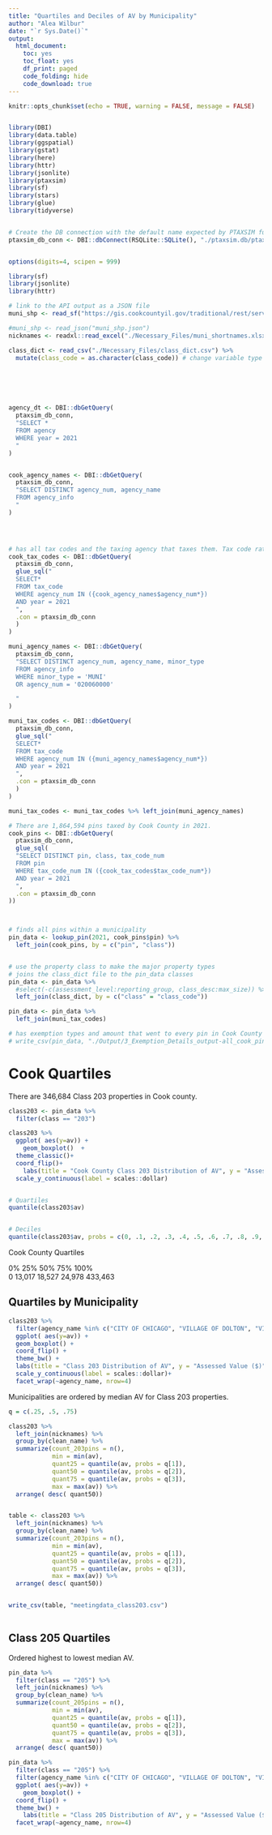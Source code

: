 ```yaml
---
title: "Quartiles and Deciles of AV by Municipality"
author: "Alea Wilbur"
date: "`r Sys.Date()`"
output:
  html_document:
    toc: yes
    toc_float: yes
    df_print: paged
    code_folding: hide
    code_download: true
---
```




```r
knitr::opts_chunk$set(echo = TRUE, warning = FALSE, message = FALSE)


library(DBI)
library(data.table)
library(ggspatial)
library(gstat)
library(here)
library(httr)
library(jsonlite)
library(ptaxsim)
library(sf)
library(stars)
library(glue)
library(tidyverse)


# Create the DB connection with the default name expected by PTAXSIM functions
ptaxsim_db_conn <- DBI::dbConnect(RSQLite::SQLite(), "./ptaxsim.db/ptaxsim-2021.0.4.db")


options(digits=4, scipen = 999)

library(sf)
library(jsonlite)
library(httr)

# link to the API output as a JSON file
muni_shp <- read_sf("https://gis.cookcountyil.gov/traditional/rest/services/politicalBoundary/MapServer/2/query?outFields=*&where=1%3D1&f=geojson")

#muni_shp <- read_json("muni_shp.json")
nicknames <- readxl::read_excel("./Necessary_Files/muni_shortnames.xlsx")

class_dict <- read_csv("./Necessary_Files/class_dict.csv") %>% 
  mutate(class_code = as.character(class_code)) # change variable type to character so the join works.







```


```r
agency_dt <- DBI::dbGetQuery(
  ptaxsim_db_conn,
  "SELECT *
  FROM agency
  WHERE year = 2021
  "
)


cook_agency_names <- DBI::dbGetQuery(
  ptaxsim_db_conn,
  "SELECT DISTINCT agency_num, agency_name
  FROM agency_info
  "
)

 


# has all tax codes and the taxing agency that taxes them. Tax code rates and agency rates. 
cook_tax_codes <- DBI::dbGetQuery(
  ptaxsim_db_conn,
  glue_sql("
  SELECT*
  FROM tax_code
  WHERE agency_num IN ({cook_agency_names$agency_num*})
  AND year = 2021
  ",
  .con = ptaxsim_db_conn
  )
)

muni_agency_names <- DBI::dbGetQuery(
  ptaxsim_db_conn,
  "SELECT DISTINCT agency_num, agency_name, minor_type
  FROM agency_info
  WHERE minor_type = 'MUNI'
  OR agency_num = '020060000'  

  "
)

muni_tax_codes <- DBI::dbGetQuery(
  ptaxsim_db_conn,
  glue_sql("
  SELECT*
  FROM tax_code
  WHERE agency_num IN ({muni_agency_names$agency_num*})
  AND year = 2021
  ",
  .con = ptaxsim_db_conn
  )
)

muni_tax_codes <- muni_tax_codes %>% left_join(muni_agency_names)

```


```r
# There are 1,864,594 pins taxed by Cook County in 2021.
cook_pins <- DBI::dbGetQuery(
  ptaxsim_db_conn,
  glue_sql(
  "SELECT DISTINCT pin, class, tax_code_num
  FROM pin
  WHERE tax_code_num IN ({cook_tax_codes$tax_code_num*})
  AND year = 2021
  ",
  .con = ptaxsim_db_conn
))



# finds all pins within a municipality
pin_data <- lookup_pin(2021, cook_pins$pin) %>%
  left_join(cook_pins, by = c("pin", "class")) 


# use the property class to make the major property types
# joins the class_dict file to the pin_data classes
pin_data <- pin_data %>%
  #select(-c(assessment_level:reporting_group, class_desc:max_size)) %>%
  left_join(class_dict, by = c("class" = "class_code"))

pin_data <- pin_data %>% 
  left_join(muni_tax_codes)

# has exemption types and amount that went to every pin in Cook County
# write_csv(pin_data, "./Output/3_Exemption_Details_output-all_cook_pin_exemptions_2021_actual.csv")
```


# Cook Quartiles

There are 346,684 Class 203 properties in Cook county.

```r

class203 <- pin_data %>% 
  filter(class == "203") 

class203 %>%
  ggplot( aes(y=av)) +
    geom_boxplot()  +
  theme_classic()+
  coord_flip()+
    labs(title = "Cook County Class 203 Distribution of AV", y = "Assessed Value ($)", x="") +
  scale_y_continuous(label = scales::dollar)


# Quartiles
quantile(class203$av)


# Deciles
quantile(class203$av, probs = c(0, .1, .2, .3, .4, .5, .6, .7, .8, .9, 1))
```

Cook County Quartiles

0%   25%     50%     75%     100%    
0    13,017  18,527  24,978  433,463     




## Quartiles by Municipality

```r
class203 %>%
  filter(agency_name %in% c("CITY OF CHICAGO", "VILLAGE OF DOLTON", "VILLAGE OF GLENCOE", "VILLAGE OF OAK PARK")) %>%
  ggplot( aes(y=av)) +
  geom_boxplot() +
  coord_flip() +
  theme_bw() + 
  labs(title = "Class 203 Distribution of AV", y = "Assessed Value ($)", x= "" ) +
  scale_y_continuous(label = scales::dollar)+
  facet_wrap(~agency_name, nrow=4)
```

Municipalities are ordered by median AV for Class 203 properties. 
```r
q = c(.25, .5, .75)

class203 %>%
  left_join(nicknames) %>%
  group_by(clean_name) %>%
  summarize(count_203pins = n(), 
            min = min(av),
            quant25 = quantile(av, probs = q[1]), 
            quant50 = quantile(av, probs = q[2]),
            quant75 = quantile(av, probs = q[3]),
            max = max(av)) %>% 
  arrange( desc( quant50)) 


table <- class203 %>%
  left_join(nicknames) %>%
  group_by(clean_name) %>%
  summarize(count_203pins = n(), 
            min = min(av),
            quant25 = quantile(av, probs = q[1]), 
            quant50 = quantile(av, probs = q[2]),
            quant75 = quantile(av, probs = q[3]),
            max = max(av)) %>% 
  arrange( desc( quant50))


write_csv(table, "meetingdata_class203.csv")
  

```


## Class 205 Quartiles

Ordered highest to lowest median AV.

```r
pin_data %>% 
  filter(class == "205") %>% 
  left_join(nicknames) %>%
  group_by(clean_name) %>%
  summarize(count_205pins = n(), 
            min = min(av),
            quant25 = quantile(av, probs = q[1]), 
            quant50 = quantile(av, probs = q[2]),
            quant75 = quantile(av, probs = q[3]),
            max = max(av)) %>% 
  arrange( desc( quant50)) 
```


```r
pin_data %>% 
  filter(class == "205") %>% 
  filter(agency_name %in% c("CITY OF CHICAGO", "VILLAGE OF DOLTON", "VILLAGE OF GLENCOE", "VILLAGE OF OAK PARK")) %>% 
  ggplot( aes(y=av)) +
    geom_boxplot() +
  coord_flip() +
  theme_bw() + 
    labs(title = "Class 205 Distribution of AV", y = "Assessed Value ($)", x= "" ) + 
  facet_wrap(~agency_name, nrow=4)
```


